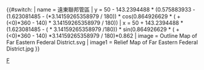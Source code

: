 {{#switch:{{{1}}}
| name = 遠東聯邦管區
|     y = 50 - 143.2394488 * (0.575883933 - (1.623081485 - ({{{2}}}*3.14159265358979 / 180)) * cos(0.864926629 * ({{{3}}} + ({{{3}}}<0)*360 - 140) * 3.14159265358979 / 180))
|     x = 50 + 143.2394488 * (1.623081485 - ({{{2}}} * 3.14159265358979 /180)) * sin(0.864926629 * ({{{3}}} + ({{{3}}}<0)*360 - 140) *3.14159265358979 / 180)*0.862
| image = Outline Map of Far Eastern Federal District.svg
| image1 = Relief Map of Far Eastern Federal District.jpg
}}<noinclude>{{Location map/Info|Russia Far Eastern Federal District}}
[[Category:俄羅斯聯邦主體地理位置圖模板|F]]
</noinclude>
